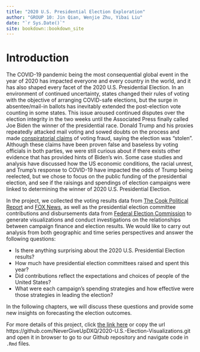 ```yaml
--- 
title: "2020 U.S. Presidential Election Exploration"
author: "GROUP 10: Jin Qian, Wenjie Zhu, Yibai Liu"
date: "`r Sys.Date()`"
site: bookdown::bookdown_site
---
```


# Introduction

The COVID-19 pandemic being the most consequential global event in the year of 2020 has impacted everyone and every country in the world, and it has also shaped every facet of the 2020 U.S. Presidential Election. In an environment of continued uncertainty, states changed their rules of voting with the objective of arranging COVID-safe elections, but the surge in absentee/mail-in ballots has inevitably extended the post-election vote counting in some states. This issue aroused continued disputes over the election integrity in the two weeks until the Associated Press finally called Joe Biden the winner of the presidential race. Donald Trump and his proxies repeatedly attacked mail voting and sowed doubts on the process and made [conspiratorial claims](https://apnews.com/article/election-2020-joe-biden-donald-trump-politics-media-1bf96bf3910bdcbe0f125958357c8f1a) of voting fraud, saying the election was "stolen". Although these claims have been proven false and baseless by voting officials in both parties, we were still curious about if there exists other evidence that has provided hints of Biden's win. Some case studies and analysis have discussed how the US economic conditions, the racial unrest, and Trump's response to COVID-19 have impacted the odds of Trump being reelected, but we chose to focus on the public funding of the presidential election, and see if the raisings and spendings of election campaigns were linked to determining the winner of 2020 U.S. Presidential Election.

In the project, we collected the voting results data from [The Cook Political Report](https://cookpolitical.com/) and [FOX News](https://www.foxnews.com/), as well as the presidential election committee contributions and disbursements data from [Federal Election Commission](https://www.fec.gov/) to generate visualizations and conduct investigations on the relationships between campaign finance and election results. We would like to carry out analysis from both geographic and time series perspectives and answer the following questions: 

- Is there anything surprising about the 2020 U.S. Presidential Election results?
- How much have presidential election committees raised and spent this year?
- Did contributions reflect the expectations and choices of people of the United States?
- What were each campaign’s spending strategies and how effective were those strategies in leading the election?

In the following chapters, we will discuss these questions and provide some new insights on forecasting the election outcomes.

For more details of this project, click [the link here](https://github.com/NeverGiveUpDXQ/2020-U.S.-Election-Visualizations.git) or copy the url https://github.com/NeverGiveUpDXQ/2020-U.S.-Election-Visualizations.git and open it in browser to go to our Github repository and navigate code in `.Rmd` files.



